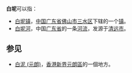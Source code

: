 '''白坭'''可以指：

* [[白坭镇|白坭镇]]，[[中华人民共和国|中国]][[广东省|广东省]][[佛山市|佛山市]][[三水区|三水区]]下辖的一个[[镇|镇]]。
* [[白坭河|白坭河]]，中国[[广东省|广东省]]的一条[[河流|河流]]，发源于[[清远市|清远市]]。

== 参见 ==

* [[白泥_(元朗)|白泥 (元朗)]]，[[香港|香港]][[新界|新界]][[元朗區|元朗區]]的一個地方。

{{disambig|CAT=二字消歧义}}